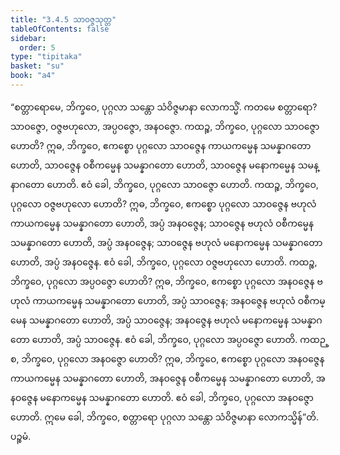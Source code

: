 ```yaml
---
title: "3.4.5 သာဝဇ္ဇသုတ္တ"
tableOfContents: false
sidebar:
  order: 5
type: "tipitaka"
basket: "su"
book: "a4"
---
```



<DynamicBreadcrumb />

<Division number="135" book="a4" e="ch" v="15" p="452">

<Paragraph number="850" book="a4">
“စတ္တာရောမေ, ဘိက္ခဝေ, ပုဂ္ဂလာ သန္တော သံဝိဇ္ဇမာနာ လောကသ္မိံ. ကတမေ စတ္တာရော? သာဝဇ္ဇော, ဝဇ္ဇဗဟုလော, အပ္ပဝဇ္ဇော, အနဝဇ္ဇော.
</Paragraph>

<Paragraph number="851" book="a4">
ကထဉ္စ, ဘိက္ခဝေ, ပုဂ္ဂလော သာဝဇ္ဇော ဟောတိ? ဣဓ, ဘိက္ခဝေ, ဧကစ္စော ပုဂ္ဂလော သာဝဇ္ဇေန ကာယကမ္မေန သမန္နာဂတော ဟောတိ, သာဝဇ္ဇေန ဝစီကမ္မေန သမန္နာဂတော ဟောတိ, သာဝဇ္ဇေန မနောကမ္မေန သမန္နာဂတော ဟောတိ. ဧဝံ ခေါ, ဘိက္ခဝေ, ပုဂ္ဂလော သာဝဇ္ဇော ဟောတိ.
</Paragraph>

<Paragraph number="852" book="a4">
ကထဉ္စ, ဘိက္ခဝေ, ပုဂ္ဂလော ဝဇ္ဇဗဟုလော ဟောတိ? ဣဓ, ဘိက္ခဝေ, ဧကစ္စော ပုဂ္ဂလော သာဝဇ္ဇေန ဗဟုလံ ကာယကမ္မေန သမန္နာဂတော ဟောတိ, အပ္ပံ အနဝဇ္ဇေန; သာဝဇ္ဇေန ဗဟုလံ ဝစီကမ္မေန သမန္နာဂတော ဟောတိ, အပ္ပံ အနဝဇ္ဇေန; သာဝဇ္ဇေန ဗဟုလံ မနောကမ္မေန သမန္နာဂတော ဟောတိ, အပ္ပံ အနဝဇ္ဇေန. ဧဝံ ခေါ, ဘိက္ခဝေ, ပုဂ္ဂလော ဝဇ္ဇဗဟုလော ဟောတိ.
</Paragraph>

<Paragraph number="853" book="a4">
ကထဉ္စ, ဘိက္ခဝေ, ပုဂ္ဂလော အပ္ပဝဇ္ဇော ဟောတိ? ဣဓ, ဘိက္ခဝေ, ဧကစ္စော ပုဂ္ဂလော အနဝဇ္ဇေန ဗဟုလံ ကာယကမ္မေန သမန္နာဂတော ဟောတိ, အပ္ပံ သာဝဇ္ဇေန; အနဝဇ္ဇေန ဗဟုလံ ဝစီကမ္မေန သမန္နာဂတော ဟောတိ, အပ္ပံ သာဝဇ္ဇေန; အနဝဇ္ဇေန ဗဟုလံ မနောကမ္မေန သမန္နာဂတော ဟောတိ, အပ္ပံ သာဝဇ္ဇေန. ဧဝံ ခေါ, ဘိက္ခဝေ, ပုဂ္ဂလော အပ္ပဝဇ္ဇော ဟောတိ.
</Paragraph>

<Paragraph number="854" book="a4">
ကထဉ္စ, ဘိက္ခဝေ, ပုဂ္ဂလော အနဝဇ္ဇော ဟောတိ? ဣဓ, ဘိက္ခဝေ, ဧကစ္စော ပုဂ္ဂလော အနဝဇ္ဇေန ကာယကမ္မေန သမန္နာဂတော ဟောတိ, အနဝဇ္ဇေန ဝစီကမ္မေန သမန္နာဂတော ဟောတိ, အနဝဇ္ဇေန မနောကမ္မေန သမန္နာဂတော ဟောတိ. ဧဝံ ခေါ, ဘိက္ခဝေ, ပုဂ္ဂလော အနဝဇ္ဇော ဟောတိ. ဣမေ ခေါ, ဘိက္ခဝေ, စတ္တာရော ပုဂ္ဂလာ သန္တော သံဝိဇ္ဇမာနာ လောကသ္မိန်”တိ.

</Paragraph>
</Division>

<Paragraph number="855" type="center" book="a4">
ပဉ္စမံ.
</Paragraph>